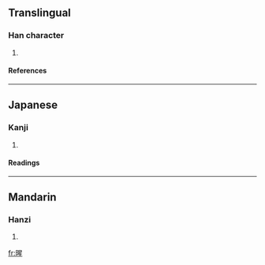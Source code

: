 ==Translingual==
===Han character===
{{Han char|rn=72|rad=日|as=09|sn=13|four=|canj=日日竹一 (AAHM)}}
# {{defn|Han|sort=日09}}
====References====
{{Han ref|kx=0498.140|dkj=14052|dj=0866.120|hdz=21523.130|uh=6692|ud=26258}}

----
==Japanese==
===Kanji===
{{ja-kanji|grade=|rs=日09}}
# {{defn|Japanese}} 
====Readings====
{{ja-readings|on=[[せい]] (sei)|kun=[[はれる]] (hareru), [[はらす]] (harasu)}}

----
==Mandarin==
===Hanzi===
{{cmn-hanzi|pin=[[qíng]] ([[qing2]])|wg=ch'ing<sup>2</sup>}}
# {{defn|Mandarin}}

[[fr:暒]]